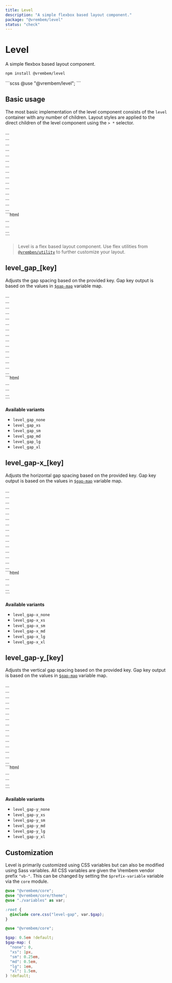 ```yaml
---
title: Level
description: "A simple flexbox based layout component."
package: "@vrembem/level"
status: "check"
---
```



# Level

A simple flexbox based layout component.

```sh
npm install @vrembem/level
```

<CodeExample lang="scss">
  ```scss
  @use "@vrembem/level";
  ```
</CodeExample>

## Basic usage

The most basic implementation of the level component consists of the `level` container with any number of children. Layout styles are applied to the direct children of the level component using the `> *` selector.

<CodeExample>
  <Fragment slot="output">
    <div class="level">
      <div><div class="box">...</div></div>
      <div><div class="box">...</div></div>
      <div><div class="box">...</div></div>
      <div><div class="box">...</div></div>
      <div><div class="box">...</div></div>
      <div><div class="box">...</div></div>
      <div><div class="box">...</div></div>
      <div><div class="box">...</div></div>
      <div><div class="box">...</div></div>
      <div><div class="box">...</div></div>
      <div><div class="box">...</div></div>
      <div><div class="box">...</div></div>
      <div><div class="box">...</div></div>
      <div><div class="box">...</div></div>
      <div><div class="box">...</div></div>
    </div>
  </Fragment>
  ```html
  <div class="level">
    <div>...</div>
    <div>...</div>
    <div>...</div>
  </div>
  ```
</CodeExample>

> Level is a flex based layout component. Use flex utilities from [`@vremben/utility`](/packages/utility) to further customize your layout. 

## level_gap_[key]

Adjusts the gap spacing based on the provided key. Gap key output is based on the values in [`$gap-map`](#scss-variables-file) variable map.

<CodeExample>
  <Fragment slot="output">
    <div class="level level_gap_sm">
      <div><div class="box">...</div></div>
      <div><div class="box">...</div></div>
      <div><div class="box">...</div></div>
      <div><div class="box">...</div></div>
      <div><div class="box">...</div></div>
      <div><div class="box">...</div></div>
      <div><div class="box">...</div></div>
      <div><div class="box">...</div></div>
      <div><div class="box">...</div></div>
      <div><div class="box">...</div></div>
      <div><div class="box">...</div></div>
      <div><div class="box">...</div></div>
      <div><div class="box">...</div></div>
      <div><div class="box">...</div></div>
      <div><div class="box">...</div></div>
    </div>
  </Fragment>
  ```html
  <div class="level level_gap_sm">
    <div>...</div>
    <div>...</div>
    <div>...</div>
  </div>
  ```
</CodeExample>

**Available variants**

- `level_gap_none`
- `level_gap_xs`
- `level_gap_sm`
- `level_gap_md`
- `level_gap_lg`
- `level_gap_xl`

## level_gap-x_[key]

Adjusts the horizontal gap spacing based on the provided key. Gap key output is based on the values in [`$gap-map`](#scss-variables-file) variable map.

<CodeExample>
  <Fragment slot="output">
    <div class="level level_gap-x_xs">
      <div><div class="box">...</div></div>
      <div><div class="box">...</div></div>
      <div><div class="box">...</div></div>
      <div><div class="box">...</div></div>
      <div><div class="box">...</div></div>
      <div><div class="box">...</div></div>
      <div><div class="box">...</div></div>
      <div><div class="box">...</div></div>
      <div><div class="box">...</div></div>
      <div><div class="box">...</div></div>
      <div><div class="box">...</div></div>
      <div><div class="box">...</div></div>
      <div><div class="box">...</div></div>
      <div><div class="box">...</div></div>
      <div><div class="box">...</div></div>
    </div>
  </Fragment>
  ```html
  <div class="level level_gap-x_xs">
    <div>...</div>
    <div>...</div>
    <div>...</div>
  </div>
  ```
</CodeExample>

**Available variants**

- `level_gap-x_none`
- `level_gap-x_xs`
- `level_gap-x_sm`
- `level_gap-x_md`
- `level_gap-x_lg`
- `level_gap-x_xl`

## level_gap-y_[key]

Adjusts the vertical gap spacing based on the provided key. Gap key output is based on the values in [`$gap-map`](#scss-variables-file) variable map.

<CodeExample>
  <Fragment slot="output">
    <div class="level level_gap-y_xl">
      <div><div class="box">...</div></div>
      <div><div class="box">...</div></div>
      <div><div class="box">...</div></div>
      <div><div class="box">...</div></div>
      <div><div class="box">...</div></div>
      <div><div class="box">...</div></div>
      <div><div class="box">...</div></div>
      <div><div class="box">...</div></div>
      <div><div class="box">...</div></div>
      <div><div class="box">...</div></div>
      <div><div class="box">...</div></div>
      <div><div class="box">...</div></div>
      <div><div class="box">...</div></div>
      <div><div class="box">...</div></div>
      <div><div class="box">...</div></div>
    </div>
  </Fragment>
  ```html
  <div class="level level_gap-y_xl">
    <div>...</div>
    <div>...</div>
    <div>...</div>
  </div>
  ```
</CodeExample>

**Available variants**

- `level_gap-y_none`
- `level_gap-y_xs`
- `level_gap-y_sm`
- `level_gap-y_md`
- `level_gap-y_lg`
- `level_gap-y_xl`

## Customization

Level is primarily customized using CSS variables but can also be modified using Sass variables. All CSS variables are given the Vrembem vendor prefix `"vb-"`. This can be changed by setting the `$prefix-variable` variable via the `core` module.

<DocBlock name="CSS Variables" src="level/src/_root.scss">

  ```scss
  @use "@vrembem/core";
  @use "@vrembem/core/theme";
  @use "./variables" as var;

  :root {
    @include core.css("level-gap", var.$gap);
  }
  ```
</DocBlock>

<DocBlock name="SCSS Variables" src="level/src/_variables.scss">

  ```scss
  @use "@vrembem/core";

  $gap: 0.5em !default;
  $gap-map: (
    "none": 0,
    "xs": 1px,
    "sm": 0.25em,
    "md": 0.5em,
    "lg": 1em,
    "xl": 1.5em,
  ) !default;
  ```
</DocBlock>
